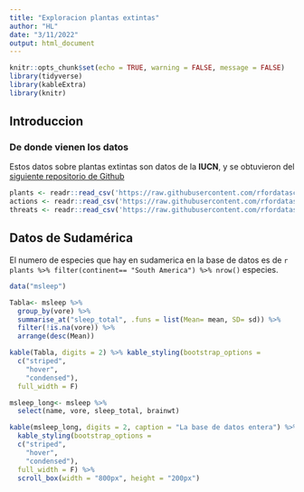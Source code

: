 ```yaml
---
title: "Exploracion plantas extintas"
author: "HL"
date: "3/11/2022"
output: html_document
---
```


```r
knitr::opts_chunk$set(echo = TRUE, warning = FALSE, message = FALSE)
library(tidyverse)
library(kableExtra)
library(knitr)
```

## Introduccion
### De donde vienen los datos

Estos datos sobre plantas extintas son datos de la **IUCN**, y se obtuvieron del [siguiente repositorio de Github](https://github.com/rfordatascience/tidytuesday/)

```r
plants <- readr::read_csv('https://raw.githubusercontent.com/rfordatascience/tidytuesday/master/data/2020/2020-08-18/plants.csv')
actions <- readr::read_csv('https://raw.githubusercontent.com/rfordatascience/tidytuesday/master/data/2020/2020-08-18/actions.csv')
threats <- readr::read_csv('https://raw.githubusercontent.com/rfordatascience/tidytuesday/master/data/2020/2020-08-18/threats.csv')
```

## Datos de Sudamérica

El numero de especies que hay en sudamerica en la base de datos es de `r plants %>% filter(continent== "South America") %>% nrow()` especies.

```r
data("msleep")

Tabla<- msleep %>% 
  group_by(vore) %>% 
  summarise_at("sleep_total", .funs = list(Mean= mean, SD= sd)) %>% 
  filter(!is.na(vore)) %>% 
  arrange(desc(Mean))

kable(Tabla, digits = 2) %>% kable_styling(bootstrap_options = 
  c("striped",
    "hover",
    "condensed"),
  full_width = F)
```

```r
msleep_long<- msleep %>% 
  select(name, vore, sleep_total, brainwt)

kable(msleep_long, digits = 2, caption = "La base de datos entera") %>% 
  kable_styling(bootstrap_options = 
  c("striped",
    "hover",
    "condensed"),
  full_width = F) %>% 
  scroll_box(width = "800px", height = "200px")
```


